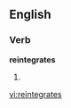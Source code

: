 ==English==

===Verb===
'''reintegrates'''

# {{third-person singular of|[[reintegrate]]}}

[[vi:reintegrates]]